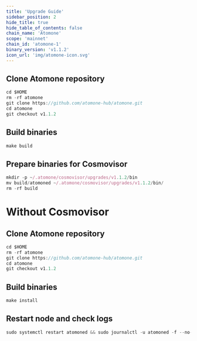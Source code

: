 ```yaml
---
title: 'Upgrade Guide'
sidebar_position: 2
hide_title: true
hide_table_of_contents: false
chain_name: 'Atomone'
scope: 'mainnet'
chain_id: 'atomone-1'
binary_version: 'v1.1.2'
icon_url: 'img/atomone-icon.svg'
---
```



<PageTitle
  iconUrl="img/atomone-icon.svg"
  title="Atomone Upgrade Guide"
  chainId="atomone-1"
  version="v1.1.2"
/>

## Clone Atomone repository

```js
cd $HOME
rm -rf atomone
git clone https://github.com/atomone-hub/atomone.git
cd atomone
git checkout v1.1.2
```

## Build binaries

```js
make build
```

## Prepare binaries for Cosmovisor

```js
mkdir -p ~/.atomone/cosmovisor/upgrades/v1.1.2/bin
mv build/atomoned ~/.atomone/cosmovisor/upgrades/v1.1.2/bin/
rm -rf build
```

# Without Cosmovisor

## Clone Atomone repository

```js
cd $HOME
rm -rf atomone
git clone https://github.com/atomone-hub/atomone.git
cd atomone
git checkout v1.1.2
```

## Build binaries

```js
make install
```

## Restart node and check logs

```js
sudo systemctl restart atomoned && sudo journalctl -u atomoned -f --no-hostname -o cat
```
